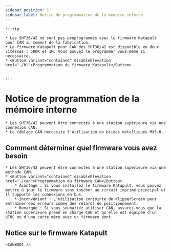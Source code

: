 ```yaml
---
sidebar_position: 1
sidebar_label: Notice de programmation de la mémoire interne
---
```





    :::tip

    * Les SHT36/42 ne sont pas préprogrammés avec le firmware Katapult pour CAN au moment de la fabrication.
    * Le firmware Katapult pour CAN des SHT36/42 est disponible en deux vitesses : 500K et 1M. Vous pouvez le programmer vous-même si nécessaire.
    * <Button variant="contained" disableElevation href="./bl">Programmation du firmware Katapult</Button>


    :::

# Notice de programmation de la mémoire interne

    * Les SHT36/42 peuvent être connectés à une station supérieure via une connexion CAN.
    * Le câblage CAN nécessite l'utilisation de brides métalliques MX3.0.


## Comment déterminer quel firmware vous avez besoin

    * Les SHT36/42 peuvent être connectés à une station supérieure via une méthode CAM.
    * <Button variant="contained" disableElevation href="./can">Programmation du firmware CAN</Button>
        * Avantage : Si vous installez le firmware Katapult, vous pouvez mettre à jour le firmware sans toucher au circuit imprimé principal et il supporte les connexions en bus.
        * Inconvénient : L'utilisation conjointe de KlipperScreen peut entraîner des erreurs comme des retards de positionnement.
        * Remarque : Si vous souhaitez utiliser CAN, assurez-vous que la station supérieure prend en charge CAN et qu'elle est équipée d'un UTOC ou d'une carte mère avec un firmware pont.

## Notice sur le firmware Katapult

    <CANBOOT />
